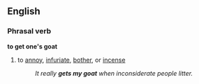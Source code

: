 ==English==
===Phrasal verb===
'''to get one's goat'''
#to [[annoy]], [[infuriate]], [[bother]], or [[incense]]
#:''It really '''gets my goat''' when inconsiderate people litter.''